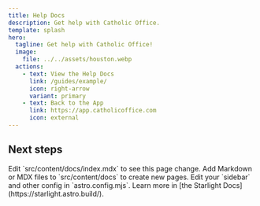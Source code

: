 ```yaml
---
title: Help Docs
description: Get help with Catholic Office.
template: splash
hero:
  tagline: Get help with Catholic Office!
  image:
    file: ../../assets/houston.webp
  actions:
    - text: View the Help Docs
      link: /guides/example/
      icon: right-arrow
      variant: primary
    - text: Back to the App
      link: https://app.catholicoffice.com
      icon: external
---
```



## Next steps

<CardGrid stagger>
	<Card title="Update content" icon="pencil">
		Edit `src/content/docs/index.mdx` to see this page change.
	</Card>
	<Card title="Add new content" icon="add-document">
		Add Markdown or MDX files to `src/content/docs` to create new pages.
	</Card>
	<Card title="Configure your site" icon="setting">
		Edit your `sidebar` and other config in `astro.config.mjs`.
	</Card>
	<Card title="Read the docs" icon="open-book">
		Learn more in [the Starlight Docs](https://starlight.astro.build/).
	</Card>
</CardGrid>
